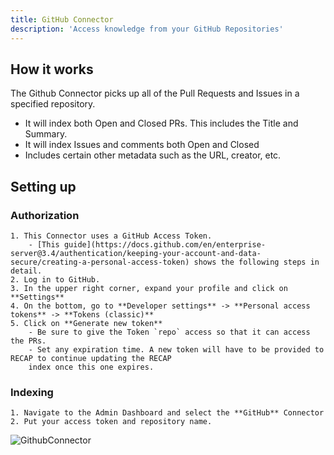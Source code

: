 ```yaml
---
title: GitHub Connector
description: 'Access knowledge from your GitHub Repositories'
---
```


## How it works
The Github Connector picks up all of the Pull Requests and Issues in a specified repository.
- It will index both Open and Closed PRs. This includes the Title and Summary.
- It will index Issues and comments both Open and Closed
- Includes certain other metadata such as the URL, creator, etc.

## Setting up
### Authorization
    1. This Connector uses a GitHub Access Token.
        - [This guide](https://docs.github.com/en/enterprise-server@3.4/authentication/keeping-your-account-and-data-secure/creating-a-personal-access-token) shows the following steps in detail.
    2. Log in to GitHub.
    3. In the upper right corner, expand your profile and click on **Settings**
    4. On the bottom, go to **Developer settings** -> **Personal access tokens** -> **Tokens (classic)**
    5. Click on **Generate new token**
        - Be sure to give the Token `repo` access so that it can access the PRs.
        - Set any expiration time. A new token will have to be provided to RECAP to continue updating the RECAP
        index once this one expires.

### Indexing
    1. Navigate to the Admin Dashboard and select the **GitHub** Connector
    2. Put your access token and repository name.

![GithubConnector](/images/connectors/github/GithubConnector.png)